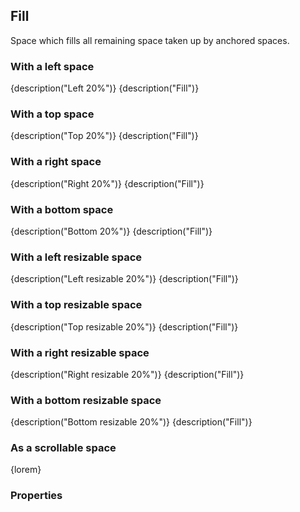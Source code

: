 
<CommonHeader />

<Meta title="Components|Fill" component={Fill} />

## Fill

Space which fills all remaining space taken up by anchored spaces.

### With a left space

<Preview>
	<Story name="With left space">
		<ViewPort>
			<Left size="20%">{description("Left 20%")}</Left>
			<Fill style={green}>{description("Fill")}</Fill>
		</ViewPort>
	</Story>
</Preview>

### With a top space

<Preview>
	<Story name="With top space">
		<ViewPort>
			<Top size="20%">{description("Top 20%")}</Top>
			<Fill style={green}>{description("Fill")}</Fill>
		</ViewPort>
	</Story>
</Preview>

### With a right space

<Preview>
	<Story name="With right space">
		<ViewPort>
			<Right size="20%">{description("Right 20%")}</Right>
			<Fill style={green}>{description("Fill")}</Fill>
		</ViewPort>
	</Story>
</Preview>

### With a bottom space

<Preview>
	<Story name="With bottom space">
		<ViewPort>
			<Bottom size="20%">{description("Bottom 20%")}</Bottom>
			<Fill style={green}>{description("Fill")}</Fill>
		</ViewPort>
	</Story>
</Preview>

### With a left resizable space

<Preview>
	<Story name="With left resizable space">
		<ViewPort>
			<LeftResizable size="20%" trackSize={true}>
				{description("Left resizable 20%")}
			</LeftResizable>
			<Fill style={green} trackSize={true}>
				{description("Fill")}
			</Fill>
		</ViewPort>
	</Story>
</Preview>

### With a top resizable space

<Preview>
	<Story name="With top resizable space">
		<ViewPort>
			<TopResizable size="20%" trackSize={true}>
				{description("Top resizable 20%")}
			</TopResizable>
			<Fill style={green} trackSize={true}>
				{description("Fill")}
			</Fill>
		</ViewPort>
	</Story>
</Preview>

### With a right resizable space

<Preview>
	<Story name="With right resizable space">
		<ViewPort>
			<RightResizable size="20%" trackSize={true}>
				{description("Right resizable 20%")}
			</RightResizable>
			<Fill style={green} trackSize={true}>
				{description("Fill")}
			</Fill>
		</ViewPort>
	</Story>
</Preview>

### With a bottom resizable space

<Preview>
	<Story name="With bottom resizable space">
		<ViewPort>
			<BottomResizable size="20%" trackSize={true}>
				{description("Bottom resizable 20%")}
			</BottomResizable>
			<Fill style={green} trackSize={true}>
				{description("Fill")}
			</Fill>
		</ViewPort>
	</Story>
</Preview>

### As a scrollable space

<Preview>
	<Story name="Scrollable">
		<ViewPort>
			<Fill style={green} scrollable={true}>
				{lorem}
			</Fill>
		</ViewPort>
	</Story>
</Preview>

### Properties

<Story name="Properties">
	<PropsTable>
		<StandardProps />
	</PropsTable>
</Story>